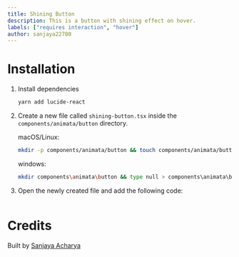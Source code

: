 ```yaml
---
title: Shining Button
description: This is a button with shining effect on hover.
labels: ["requires interaction", "hover"]
author: sanjaya22780
---
```


<ComponentPreview name="button-shining-button--docs" />

# Installation

1. Install dependencies

   ```bash
   yarn add lucide-react
   ```

2. Create a new file called `shining-button.tsx` inside the `components/animata/button` directory.

   macOS/Linux:

   ```bash
   mkdir -p components/animata/button && touch components/animata/button/shining-button.tsx
   ```

   windows:

   ```bash
   mkdir components\animata\button && type null > components\animata\button\shining-button.tsx
   ```

3. Open the newly created file and add the following code:

   ```jsx file=<rootDir>/animata/button/shining-button.tsx

   ```

# Credits

Built by [Sanjaya Acharya](https://github.com/acharya-sanjaya)
